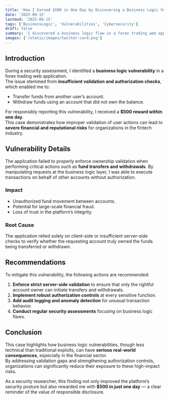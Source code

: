 ```yaml
---
title: 'How I Earned $500 in One Day by Discovering a Business Logic Vulnerability in a Forex Web Application'
date: '2025-09-15'
lastmod: '2025-09-15'
tags: ['BusinessLogic', 'Vulnerabilities', 'Cybersecurity']
draft: false
summary: 'I discovered a business logic flaw in a forex trading web application that allowed unauthorized fund transfers and withdrawals due to insufficient validation checks, resulting in a $500 reward.'
images: ['/static/images/twitter-card.png']
---
```


## Introduction

During a security assessment, I identified a **business logic vulnerability** in a forex trading web application.  
The issue stemmed from **insufficient validation and authorization checks**, which enabled me to:

- Transfer funds from another user’s account.
- Withdraw funds using an account that did not own the balance.

For responsibly reporting this vulnerability, I received a **$500 reward within one day**.  
This case demonstrates how improper validation of user actions can lead to **severe financial and reputational risks** for organizations in the fintech industry.

<TOCInline toc={props.toc} exclude="Introduction" />

## Vulnerability Details

The application failed to properly enforce ownership validation when performing critical actions such as **fund transfers and withdrawals**. By manipulating requests at the business logic layer, I was able to execute transactions on behalf of other accounts without authorization.

### Impact

- Unauthorized fund movement between accounts.
- Potential for large-scale financial fraud.
- Loss of trust in the platform’s integrity.

### Root Cause

The application relied solely on client-side or insufficient server-side checks to verify whether the requesting account truly owned the funds being transferred or withdrawn.

## Recommendations

To mitigate this vulnerability, the following actions are recommended:

1. **Enforce strict server-side validation** to ensure that only the rightful account owner can initiate transfers and withdrawals.
2. **Implement robust authorization controls** at every sensitive function.
3. **Add audit logging and anomaly detection** for unusual transaction behavior.
4. **Conduct regular security assessments** focusing on business logic flaws.

## Conclusion

This case highlights how business logic vulnerabilities, though less technical than traditional exploits, can have **serious real-world consequences**, especially in the financial sector.  
By addressing validation gaps and strengthening authorization controls, organizations can significantly reduce their exposure to these high-impact risks.

As a security researcher, this finding not only improved the platform’s security posture but also rewarded me with **$500 in just one day** — a clear reminder of the value of responsible disclosure.
